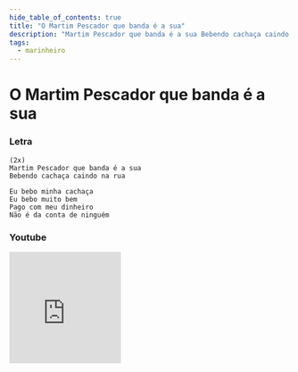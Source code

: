 ```yaml
---
hide_table_of_contents: true
title: "O Martim Pescador que banda é a sua"
description: "Martim Pescador que banda é a sua Bebendo cachaça caindo na rua Eu bebo minha cachaça Eu bebo muito bem Pago com meu dinheiro Não é da conta de ninguém"
tags:
  - marinheiro
---
```


# O Martim Pescador que banda é a sua

### Letra

```text
(2x)
Martim Pescador que banda é a sua 
Bebendo cachaça caindo na rua

Eu bebo minha cachaça
Eu bebo muito bem
Pago com meu dinheiro
Não é da conta de ninguém
```

### Youtube

<iframe
  width="200"
  height="200"
  src="https://www.youtube.com/embed/JeHCWpnTkWk"
  title="YouTube video player"
  frameborder="0"
  allow="accelerometer; autoplay; clipboard-write; encrypted-media; gyroscope; picture-in-picture; web-share"
  referrerpolicy="strict-origin-when-cross-origin"
  allowfullscreen
></iframe>